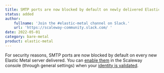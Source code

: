 ```yaml
---
title: SMTP ports are now blocked by default on newly delivered Elastic Metal servers
status: added
author:
    fullname: 'Join the #elastic-metal channel on Slack.'
    url: 'https://scaleway-community.slack.com/ '
date: 2022-05-01
category: bare-metal
product: elastic-metal
---
```


For security reasons, SMTP ports are now blocked by default on every new Elastic Metal server delivered.
You can [enable them](/bare-metal/elastic-metal/how-to/enable-smtp/) in the Scaleway console (through general settings) when your [identity is validated](/console/account/how-to/verify-identity/).
